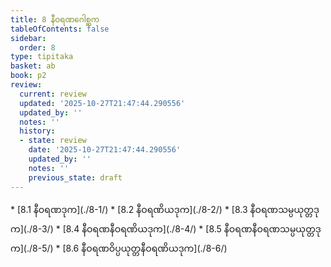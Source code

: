 ```yaml
---
title: 8 နီဝရဏဂေါစ္ဆက
tableOfContents: false
sidebar:
  order: 8
type: tipitaka
basket: ab
book: p2
review:
  current: review
  updated: '2025-10-27T21:47:44.290556'
  updated_by: ''
  notes: ''
  history:
  - state: review
    date: '2025-10-27T21:47:44.290556'
    updated_by: ''
    notes: ''
    previous_state: draft
---
```



<ReviewStatus review={frontmatter.review} showDetails={true} />

<HypothesisAnnotation frontmatter={frontmatter} />

<DynamicBreadcrumb />



<TableOfContents book="p2" section="8">
* [8.1 နီဝရဏဒုက](./8-1/)
* [8.2 နီဝရဏိယဒုက](./8-2/)
* [8.3 နီဝရဏသမ္ပယုတ္တဒုက](./8-3/)
* [8.4 နီဝရဏနီဝရဏိယဒုက](./8-4/)
* [8.5 နီဝရဏနီဝရဏသမ္ပယုတ္တဒုက](./8-5/)
* [8.6 နီဝရဏဝိပ္ပယုတ္တနီဝရဏိယဒုက](./8-6/)
</TableOfContents>